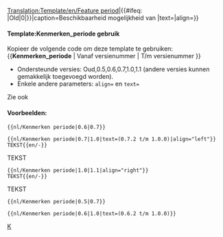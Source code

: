 <noinclude>[[Translation:Template/en/Feature period]]</noinclude><noinclude></noinclude><includeonly>{{en/VersionBox|{{#ifeq: {{{1|}}}|Old|0|{{{1|}}}}}|{{#ifeq: {{{2|}}}|Old|0|{{{2|}}}}}|caption=Beschikbaarheid mogelijkheid van |text={{{text|}}}|align={{{align|center}}}}}</includeonly><noinclude>

====Template:Kenmerken_periode gebruik====
Kopieer de volgende code om deze template te gebruiken: <nowiki>{{</nowiki>'''Kenmerken_periode'''<nowiki> | Vanaf versienummer | T/m versienummer }}</nowiki>
*Ondersteunde versies: Oud,0.5,0.6,0.7,1.0,1.1 (andere versies kunnen gemakkelijk toegevoegd worden).
*Enkele andere parameters: <code>align=</code> en <code>text=</code>
Zie ook {{en/S|nl/Kenmerken}}

====Voorbeelden:====
<pre>{{nl/Kenmerken periode|0.6|0.7}}</pre>
{{nl/Kenmerken periode|0.6|0.7}}
<pre>{{nl/Kenmerken periode|0.7|1.0|text=(0.7.2 t/m 1.0.0)|align="left"}}
TEKST{{en/-}}</pre>
{{nl/Kenmerken periode|0.7|1.0|text=(0.7.2 t/m 1.0.0)|align="left"}}
TEKST{{en/-}}
<pre>{{nl/Kenmerken periode|1.0|1.1|align="right"}}
TEKST{{en/-}}</pre>
{{nl/Kenmerken periode|1.0|1.1|align="right"}}
TEKST{{en/-}}
<pre>{{nl/Kenmerken periode|0.5|0.7}}</pre>
{{nl/Kenmerken periode|0.5|0.7}}
<pre>{{nl/Kenmerken periode|0.6|1.0|text=(0.6.2 t/m 1.0.0)}}</pre>
{{nl/Kenmerken periode|0.6|1.0|text=(0.6.2 t/m 1.0.0)}}


[[Category:nl/Sjablonen|K]]
</noinclude>